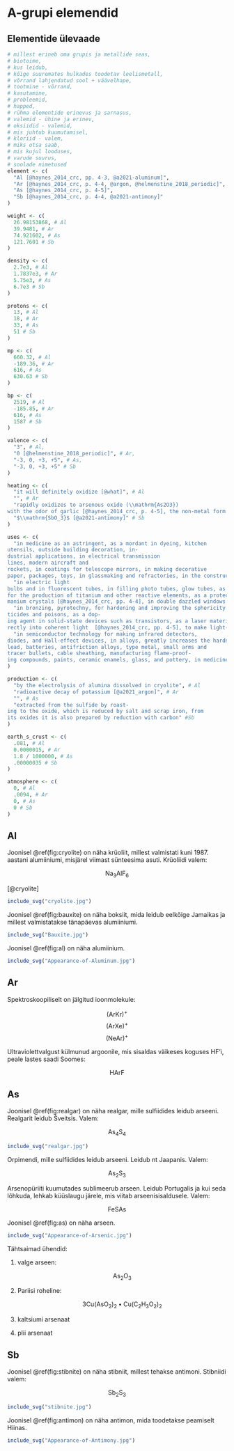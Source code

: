# A-grupi elemendid

## Elementide ülevaade

```r
# millest erineb oma grupis ja metallide seas,
# biotoime,
# kus leidub,
# kõige suuremates hulkades toodetav leelismetall,
# võrrand lahjendatud sool + väävelhape,
# tootmine - võrrand,
# kasutamine,
# probleemid,
# happed,
# rühma elementide erinevus ja sarnasus,
# valemid - ühine ja erinev,
# oksiidid - valemid,
# mis juhtub kuumutamisel,
# kloriid - valem,
# miks otsa saab,
# mis kujul looduses,
# varude suurus,
# soolade nimetused
element <- c(
  "Al [@haynes_2014_crc, pp. 4-3, @a2021-aluminum]",
  "Ar [@haynes_2014_crc, p. 4-4, @argon, @helmenstine_2018_periodic]",
  "As [@haynes_2014_crc, p. 4-5]",
  "Sb [@haynes_2014_crc, p. 4-4, @a2021-antimony]"
)

weight <- c(
  26.98153868, # Al
  39.9481, # Ar
  74.921602, # As
  121.7601 # Sb
)

density <- c(
  2.7e3, # Al
  1.7837e3, # Ar
  5.75e3, # As
  6.7e3 # Sb
)

protons <- c(
  13, # Al
  18, # Ar
  33, # As
  51 # Sb
)

mp <- c(
  660.32, # Al
  -189.36, # Ar
  616, # As
  630.63 # Sb
)

bp <- c(
  2519, # Al
  -185.85, # Ar
  616, # As
  1587 # Sb
)

valence <- c(
  "3", # Al,
  "0 [@helmenstine_2018_periodic]", # Ar,
  "-3, 0, +3, +5", # As,
  "-3, 0, +3, +5" # Sb
)

heating <- c(
  "it will definitely oxidize [@what]", # Al
  "", # Ar
  "rapidly oxidizes to arsenous oxide (\\mathrm{As2O3})
with the odor of garlic [@haynes_2014_crc, p. 4-5], the non-metal form easily dissolves [@arsenic]", # As
  "$\\mathrm{SbO_3}$ [@a2021-antimony]" # Sb
)

uses <- c(
  "in medicine as an astringent, as a mordant in dyeing, kitchen
utensils, outside building decoration, in-
dustrial applications, in electrical transmission
lines, modern aircraft and
rockets, in coatings for telescope mirrors, in making decorative
paper, packages, toys, in glassmaking and refractories, in the construction of lasers for producing coherent light [@haynes_2014_crc, pp. 4-3], in reducing stomach acidity, heat transfer applications [@a2021-aluminum]", # Al
  "in electric light
bulbs and in fluorescent tubes, in filling photo tubes, glow tubes, as an inert gas shield for arc welding and cutting, as a blanket
for the production of titanium and other reactive elements, as a protective atmosphere for growing silicon and ger-
manium crystals [@haynes_2014_crc, pp. 4-4], in double dazzled windows to fill the space between the panels [@argon], in incandescent lights to protect the filament from oxygen, to store sensitive chemicals, to protect some materials, to preserve important historical documents or maps, to preserve the drinks by adding argon on the top of wine bottles [@a2021_argon]", # Ar
  "in bronzing, pyrotechny, for hardening and improving the sphericity of shot, as agricultural insec-
ticides and poisons, as a dop-
ing agent in solid-state devices such as transistors, as a laser material to convert electricity di-
rectly into coherent light  [@haynes_2014_crc, pp. 4-5], to make light-emitting diodes [@arsenic], as an alloying metal with lead to form a harder and durable metal, to prevent wood degradation by termites and fungus [@a2021-arsenic]", # As
  "in semiconductor technology for making infrared detectors,
diodes, and Hall-effect devices, in alloys, greatly increases the hardness and mechanical strength of
lead, batteries, antifriction alloys, type metal, small arms and
tracer bullets, cable sheathing, manufacturing flame-proof-
ing compounds, paints, ceramic enamels, glass, and pottery, in medicine [@haynes_2014_crc, p. 4-4], as a reflecting surface in mirrors [@a2021-antimony]" # Sb
)

production <- c(
  "by the electrolysis of alumina dissolved in cryolite", # Al
  "radioactive decay of potassium [@a2021_argon]", # Ar
  "", # As
  "extracted from the sulfide by roast-
ing to the oxide, which is reduced by salt and scrap iron, from
its oxides it is also prepared by reduction with carbon" #Sb
)

earth_s_crust <- c(
  .081, # Al
  0.0000015, # Ar
  1.8 / 1000000, # As
  .00000035 # Sb
)

atmosphere <- c(
  0, # Al
  .0094, # Ar
  0, # As
  0 # Sb
)
```

## Al

Joonisel \@ref(fig:cryolite) on näha krüoliit, millest valmistati kuni 1987. aastani alumiiniumi, misjärel viimast sünteesima asuti. Krüoliidi valem:

$$\mathrm{Na_3AlF_6}$$

[@cryolite]

```r
include_svg("cryolite.jpg")
```

Joonisel \@ref(fig:bauxite) on näha boksiit, mida leidub eelkõige Jamaikas ja millest valmistatakse tänapäevas alumiiniumi.


```r
include_svg("Bauxite.jpg")
```

Joonisel \@ref(fig:al) on näha alumiinium.


```r
include_svg("Appearance-of-Aluminum.jpg")
```

## Ar

Spektroskoopiliselt on jälgitud ioonmolekule:

$$\mathrm{(ArKr)^+}$$
$$\mathrm{(ArXe)^+}$$
$$\mathrm{(NeAr)^+}$$

Ultraviolettvalgust külmunud argoonile, mis sisaldas väikeses koguses $\mathrm{HF}$'i, peale lastes saadi Soomes:

$$\mathrm{HArF}$$

## As

Joonisel \@ref(fig:realgar) on näha realgar, mille sulfiidides leidub arseeni. Realgarit leidub Šveitsis. Valem:

$$\mathrm{As_4S_4}$$

```r
include_svg("realgar.jpg")
```

Orpimendi, mille sulfiidides leidub arseeni. Leidub nt Jaapanis. Valem:

$$\mathrm{As_2S_3}$$

Arsenopüriiti kuumutades sublimeerub arseen. Leidub Portugalis ja kui seda lõhkuda, lehkab küüslaugu järele, mis viitab arseenisisaldusele. Valem:

$$\mathrm{FeSAs}$$

Joonisel \@ref(fig:as) on näha arseen.

```r
include_svg("Appearance-of-Arsenic.jpg")
```

Tähtsaimad ühendid:

1.  valge arseen:

    $$\mathrm{As_2O_3}$$

2.  Pariisi roheline:

    $$\mathrm{3Cu(AsO_2)_2 \bullet Cu(C_2H_3O_2)_2}$$

3. kaltsiumi arsenaat

4. plii arsenaat

## Sb

Joonisel \@ref(fig:stibnite) on näha stibniit, millest tehakse antimoni. Stibniidi valem:

$$\mathrm{Sb_2S_3}$$

```r
include_svg("stibnite.jpg")
```

Joonisel \@ref(fig:antimon) on näha antimon, mida toodetakse peamiselt Hiinas.

```r
include_svg("Appearance-of-Antimony.jpg")
```
